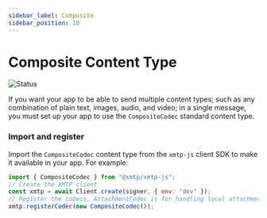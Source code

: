 ```yaml
---
sidebar_label: Composite
sidebar_position: 10
---
```



# Composite Content Type

![Status](https://img.shields.io/badge/Content_type_status-Standard-31CA54)

If you want your app to be able to send multiple content types; such as any combination of plain text, images, audio, and video; in a single message, you must set up your app to use the `CompositeCodec` standard content type.

### Import and register

Import the `CompositeCodec` content type from the `xmtp-js` client SDK to make it available in your app. For example:

<Tabs groupId="sdk-langs">
<TabItem value="js" label="JavaScript"  attributes={{className: "js_tab"}}>

```jsx
import { CompositeCodec } from "@xmtp/xmtp-js";
// Create the XMTP client
const xmtp = await Client.create(signer, { env: "dev" });
// Register the codecs, AttachmentCodec is for handling local attachments under 1MB
xmtp.registerCodec(new CompositeCodec());
```

</TabItem></Tabs>

